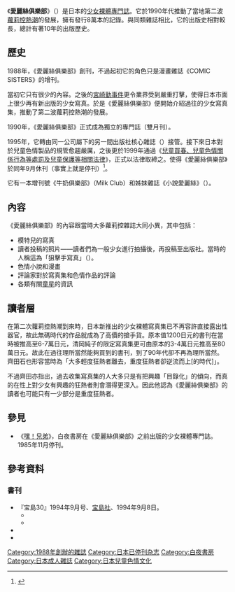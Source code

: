 {{Infobox Magazine
| 名稱     =愛麗絲俱樂部
| 原名     = Alice Club
| 圖像     =Alice_Club_cover.jpg
| 公司     =核心雜誌（{{lang|ja|コアマガジン}}）
| 語言     = 日語
| 創刊日期  = 1988年
| 最後發行日期  = 1999年9月
| 創刊地區  = {{JPN}}
| 類別      = 少女裸體專門誌
| 發行周期  = 雙月刊
}}
《'''愛麗絲俱樂部'''》（{{lang-en|Alice Club}}）是日本的[[日本少女裸體寫真集|少女裸體專門誌]]。它於1990年代推動了當地第二波[[蘿莉控|蘿莉控熱潮]]的發展，擁有發行8萬本的記錄{{Sfn|青山|1994|p=168}}。與同類雜誌相比，它的出版史相對較長，總計有著10年的出版歷史{{Sfn|高月|2009|p=60}}。

== 歷史 ==
1988年，《愛麗絲俱樂部》創刊，不過起初它的角色只是漫畫雜誌《COMIC SISTERS》的增刊。

當初它只有很少的內容。之後的[[宮崎勤事件|宮崎勤事件]]更令業界受到嚴重打擊，使得日本市面上很少再有新出版的少女寫真。於是《愛麗絲俱樂部》便開始介紹過往的少女寫真集，推動了第二波蘿莉控熱潮的發展{{Sfn|高月|2009|p=82}}。

1990年，《愛麗絲俱樂部》正式成為獨立的專門誌（雙月刊）。

1995年，它轉由同一公司屬下的另一間出版社核心雜誌（{{lang|ja|コアマガジン}}）接管。接下來日本對於兒童色情製品的規管愈趨嚴厲，之後更於1999年通過《[[兒童買春、兒童色情關係行為等規制及處罰並兒童保護等相關法律|兒童買春、兒童色情關係行為等處罰及兒童保護等相關法律]]》，正式以法律取締之。使得《愛麗絲俱樂部》於同年9月休刊（事實上就是停刊）<ref name="ミドーワールド">{{Cite web |url=http://midohworld.web.fc2.com/nenpyou.html |title=存档副本 |accessdate=2020-08-20 |archive-date=2019-11-16 |archive-url=https://web.archive.org/web/20191116194514/http://midohworld.web.fc2.com/nenpyou.html |dead-url=no }}</ref>。

它有一本增刊號《牛奶俱樂部》（Milk Club）和姊妹雜誌《小說愛麗絲》（{{lang|ja|小説アリス}}）。

== 內容 ==
《愛麗絲俱樂部》的內容跟當時大多蘿莉控雜誌大同小異，其中包括{{Sfn|高月|2009|p=60}}：
*模特兒的寫真
*讀者投稿的照片——讀者們為一般少女進行拍攝後，再投稿至出版社。當時的人稱這為「狙擊手寫真」（{{lang|ja|スナイパー写真}}）。
*色情小說和漫畫
*評論家對於寫真集和色情作品的評論
*各類有關[[童星|童星]]的資訊

== 讀者層 ==
在第二次蘿莉控熱潮到來時，日本新推出的少女裸體寫真集已不再容許直接露出性器官，故此無碼時代的作品就成為了高價的搶手貨{{Sfn|高月|2009|p=82}}。原本值1200日元的書刊在當時被推高至6-7萬日元，清岡純子的限定寫真集更可由原本的3-4萬日元推高至80萬日元。故此在過往理所當然能夠買到的書刊，到了90年代卻不再為理所當然。齊田石也形容當時為「大多輕度狂熱者離去，重度狂熱者卻逆流而上[的時代]」{{Sfn|高月|2009|p=83}}。

不過齊田亦指出，過去收集寫真集的人大多只是有把興趣「目錄化」的傾向，而真的在性上對少女有興趣的狂熱者則會潛得更深入。因此他認為《愛麗絲俱樂部》的讀者也可能只有一少部分是重度狂熱者{{Sfn|青山|志水|斉田|1994|p=144}}。

== 參見 ==
* 《[[嘿！兄弟_(杂志)|嘿！兄弟]]》，白夜書房在《愛麗絲俱樂部》之前出版的少女裸體專門誌。1985年11月停刊。

== 參考資料 ==
{{reflist}}
=== 書刊 ===
*『宝島30』1994年9月号、[[宝岛社|宝島社]]、1994年9月8日。
**{{Cite journal|author=青山正明|author1-link=青山正明|author2=志水一夫|author3=斉田石也|title=受験と女権とロリータ文化|journal=宝島30|volume=1994年9月号|pages=138 - 145|ref={{SfnRef|青山|志水|斉田|1994}}}}
**{{Cite journal|author=青山正明|title=ロリータをめぐる冒険|journal=宝島30|volume=1994年9月号|pages=164 - 168|ref={{SfnRef|青山|1994}}}}
*{{Cite journal|author=斉田石也|title=ロリータ雑誌の現状分析|url=http://kougasetumei.hatenablog.com/entry/2017/10/06/143106|journal=エロ本のほん|publisher=コアマガジン|date=1997-12-20|isbn=4-89829-571-1|pages=146 - 151|access-date=2020-08-20|archive-date=2019-12-31|archive-url=https://web.archive.org/web/20191231072415/http://kougasetumei.hatenablog.com/entry/2017/10/06/143106|dead-url=no}}
*{{Cite book|author=高月靖|title=ロリコン<small>日本の少女嗜好者たちとその世界</small>|publisher=バジリコ|date=2009-10-26|isbn=978-4-86238-151-4|ref={{SfnRef|高月|2009}}}}

[[Category:1988年創辦的雜誌|Category:1988年創辦的雜誌]]
[[Category:日本已停刊杂志|Category:日本已停刊杂志]]
[[Category:白夜書房|Category:白夜書房]]
[[Category:日本成人雜誌|Category:日本成人雜誌]]
[[Category:日本兒童色情文化|Category:日本兒童色情文化]]